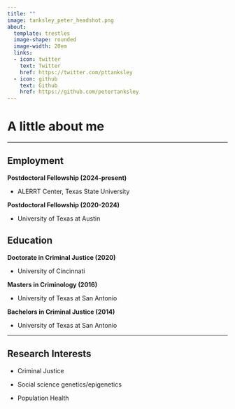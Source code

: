 ```yaml
---
title: ""
image: tanksley_peter_headshot.png
about: 
  template: trestles
  image-shape: rounded
  image-width: 20em
  links:
  - icon: twitter
    text: Twitter
    href: https://twitter.com/pttanksley
  - icon: github
    text: Github
    href: https://github.com/petertanksley
---
```


# **A little about me**

------------------------------------------------------------------------

## **Employment**

**Postdoctoral Fellowship (2024-present)**

-   ALERRT Center, Texas State University

**Postdoctoral Fellowship (2020-2024)**

-   University of Texas at Austin

## Education

**Doctorate in Criminal Justice (2020)**

-   University of Cincinnati

**Masters in Criminology (2016)**

-   University of Texas at San Antonio

**Bachelors in Criminal Justice (2014)**

-   University of Texas at San Antonio

------------------------------------------------------------------------

## **Research Interests**

-   Criminal Justice

-   Social science genetics/epigenetics

-   Population Health
